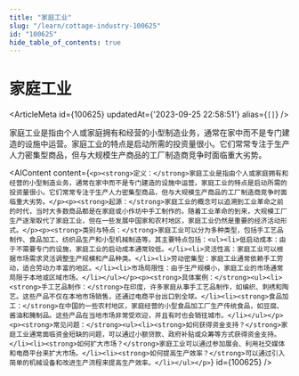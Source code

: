 ```yaml
---
title: "家庭工业"
slug: "/learn/cottage-industry-100625"
id: "100625"
hide_table_of_contents: true
---
```



# 家庭工业

<ArticleMeta id={100625} updatedAt={'2023-09-25 22:58:51'} alias={`[]`} />
<div className='border-solid border-b border-t-0 my-4 border-[var(--ifm-color-gray-300)]' />

家庭工业是指由个人或家庭拥有和经营的小型制造业务，通常在家中而不是专门建造的设施中运营。家庭工业的特点是启动所需的投资量很小。它们常常专注于生产人力密集型商品，但与大规模生产商品的工厂制造商竞争时面临重大劣势。

<AIContent content={`<p><strong>定义：</strong>家庭工业是指由个人或家庭拥有和经营的小型制造业务，通常在家中而不是专门建造的设施中运营。家庭工业的特点是启动所需的投资量很小。它们常常专注于生产人力密集型商品，但与大规模生产商品的工厂制造商竞争时面临重大劣势。</p><p><strong>起源：</strong>家庭工业的概念可以追溯到工业革命之前的时代，当时大多数商品都是在家庭或小作坊中手工制作的。随着工业革命的到来，大规模工厂生产逐渐取代了家庭工业，但在一些发展中国家和农村地区，家庭工业仍然是重要的经济活动形式。</p><p><strong>类别与特点：</strong>家庭工业可以分为多种类型，包括手工艺品制作、食品加工、纺织品生产和小型机械制造等。其主要特点包括：<ul><li>低启动成本：由于不需要专门的设施，家庭工业的启动成本通常较低。</li><li>灵活性高：家庭工业可以根据市场需求灵活调整生产规模和产品种类。</li><li>劳动密集型：家庭工业通常依赖手工劳动，适合劳动力丰富的地区。</li><li>市场局限性：由于生产规模小，家庭工业的市场通常局限于本地或区域市场。</li></ul></p><p><strong>具体案例：</strong><ul><li><strong>手工艺品制作：</strong>在印度，许多家庭从事手工艺品制作，如编织、刺绣和陶艺。这些产品不仅在本地市场销售，还通过电商平台出口到全球。</li><li><strong>食品加工：</strong>在中国的一些农村地区，家庭经营的小型食品加工厂生产传统食品，如豆腐、酱油和腌制品。这些产品在当地市场非常受欢迎，并且有时也会销往城市。</li></ul></p><p><strong>常见问题：</strong><ul><li><strong>如何获得资金支持？</strong>家庭工业通常面临资金短缺的问题，可以通过小额贷款、政府补贴或众筹等方式获得资金支持。</li><li><strong>如何扩大市场？</strong>家庭工业可以通过参加展会、利用社交媒体和电商平台来扩大市场。</li><li><strong>如何提高生产效率？</strong>可以通过引入简单的机械设备和改进生产流程来提高生产效率。</li></ul></p>`} id={100625} />

